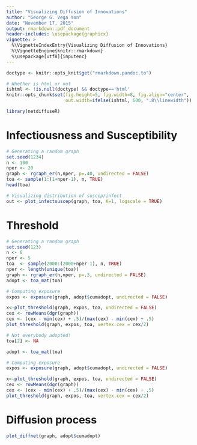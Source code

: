 ```yaml
---
title: "Visualizing Diffusion of Innovations"
author: "George G. Vega Yon"
date: "November 17, 2015"
output: rmarkdown::pdf_document
header-includes: \usepackage{graphicx}
vignette: >
  %\VignetteIndexEntry{Visualizing Diffusion of Innovations}
  %\VignetteEngine{knitr::rmarkdown}
  %\usepackage[utf8]{inputenc}
---
```


```r
doctype <- knitr::opts_knit$get("rmarkdown.pandoc.to")

# Whether is html or not
ishtml <- !is.null(doctype) && doctype=='html'
knitr::opts_chunk$set(fig.height=5, fig.width=8, fig.align="center", 
                      out.width=ifelse(ishtml, 600, ".8\\linewidth"))
```

```r
library(netdiffuseR)
```

# Infectiousness and Susceptibility

```r
# Generating a random graph
set.seed(1234)
n <- 100
nper <- 20
graph <- rgraph_er(n,nper, p=.40, undirected = FALSE)
toa <- sample(1:(1+nper-1), n, TRUE)
head(toa)

# Visualizing distribution of suscep/infect
out <- plot_infectsuscep(graph, toa, K=1, logscale = TRUE)
```

\clearpage

# Threshold

```r
# Generating a random graph
set.seed(123)
n <- 6
nper <- 5
toa  <- sample(2000:(2000+nper-1), n, TRUE)
nper <- length(unique(toa))
graph <- rgraph_er(n,nper, p=.3, undirected = FALSE)
adopt <- toa_mat(toa)

# Computing exposure
expos <- exposure(graph, adopt$cumadopt, undirected = FALSE)

x<-plot_threshold(graph, expos, toa, undirected = FALSE)
cex <- rowMeans(dgr(graph))
cex <- (cex - min(cex) + .5)/(max(cex) - min(cex) + .5)
plot_threshold(graph, expos, toa, vertex.cex = cex/2)

# Not everybody adopted!
toa[2] <- NA

adopt <- toa_mat(toa)

# Computing exposure
expos <- exposure(graph, adopt$cumadopt, undirected = FALSE)

x<-plot_threshold(graph, expos, toa, undirected = FALSE)
cex <- rowMeans(dgr(graph))
cex <- (cex - min(cex) + .5)/(max(cex) - min(cex) + .5)
plot_threshold(graph, expos, toa, vertex.cex = cex/2)
```

\clearpage

# Diffusion process

```r
plot_diffnet(graph, adopt$cumadopt)
```


